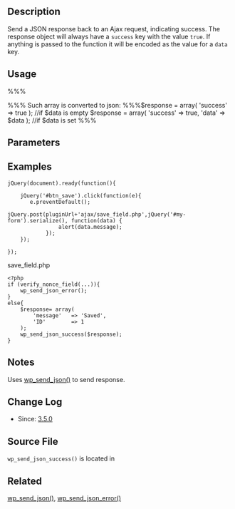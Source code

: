 == Description ==

Send a JSON response back to an Ajax request, indicating success. The response object will always have a <tt>success</tt> key with the value <tt>true</tt>. If anything is passed to the function it will be encoded as the value for a <tt>data</tt> key.

== Usage ==
%%%<?php wp_send_json_success( $data ); ?>%%%
Such array is converted to json:
%%%$response = array( 'success' => true );                   //if $data is empty
$response = array( 'success' => true, 'data' => $data );  //if $data is set %%%

== Parameters ==
{{Parameter|$data|mixed|Data to encode as JSON, then print and die.|optional|null}}

== Examples ==
<pre>jQuery(document).ready(function(){

    jQuery('#btn_save').click(function(e){
       e.preventDefault();
                jQuery.post(pluginUrl+'ajax/save_field.php',jQuery('#my-form').serialize(), function(data) {                        
                alert(data.message);                
            });
    });

});
</pre>

save_field.php

<pre>
<?php
if (verify_nonce_field(...)){
    wp_send_json_error();
}
else{
    $response= array(
        'message'   => 'Saved',
        'ID'        => 1
    );
    wp_send_json_success($response);
}
</pre>

== Notes ==
Uses [[Function_Reference/wp send json|wp_send_json()]] to send response.

== Change Log ==

* Since: [[Version_3.5|3.5.0]]

== Source File ==

<tt>wp_send_json_success()</tt> is located in {{Trac|wp-includes/functions.php}}

== Related ==
[[Function_Reference/wp send json|wp_send_json()]], [[Function_Reference/wp send json error|wp_send_json_error()]]
